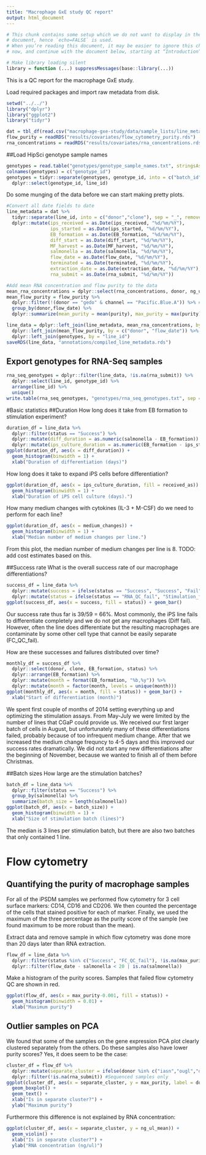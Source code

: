 ```yaml
---
title: "Macrophage GxE study QC report"
output: html_document
---
```


```r
# This chunk contains some setup which we do not want to display in the final
# document, hence `echo=FALSE` is used.
# When you’re reading this document, it may be easier to ignore this chunk for
# now, and continue with the document below, starting at “Introduction”

# Make library loading silent
library = function (...) suppressMessages(base::library(...))
```
This is a QC report for the macrophage GxE study.

Load required packages and import raw metadata from disk.
```r
setwd("../../")
library("dplyr")
library("ggplot2")
library("tidyr")

dat = tbl_df(read.csv("macrophage-gxe-study/data/sample_lists/line_metadata_020315.csv", stringsAsFactors = FALSE, na.strings = ""))
flow_purity = readRDS("results/covariates/flow_cytometry_purity.rds")
rna_concentrations = readRDS("results/covariates/rna_concentrations.rds")
```

##Load HipSci genotype sample names
```r
genotypes = read.table("genotypes/genotype_sample_names.txt", stringsAsFactors = FALSE)
colnames(genotypes) = c("genotype_id")
genotypes = tidyr::separate(genotypes, genotype_id, into = c("batch_id", "line_id"), sep = "-", remove = FALSE) %>% 
  dplyr::select(genotype_id, line_id)
```

Do some munging of the data before we can start making pretty plots.
```r
#Convert all date fields to date
line_metadata = dat %>%
  tidyr::separate(line_id, into = c("donor","clone"), sep = "_", remove = FALSE) %>%
  dplyr::mutate(ips_received = as.Date(ips_received, "%d/%m/%Y"), 
                ips_started = as.Date(ips_started, "%d/%m/%Y"),
                EB_formation = as.Date(EB_formation, "%d/%m/%Y"),
                diff_start = as.Date(diff_start, "%d/%m/%Y"),
                MF_harvest = as.Date(MF_harvest, "%d/%m/%Y"),
                salmonella = as.Date(salmonella, "%d/%m/%Y"),
                flow_date = as.Date(flow_date, "%d/%m/%Y"),
                terminated = as.Date(terminated, "%d/%m/%Y"),
                extraction_date = as.Date(extraction_date, "%d/%m/%Y"),
                rna_submit = as.Date(rna_submit, "%d/%m/%Y"))

#Add mean RNA concentration and flow purity to the data
mean_rna_concentrations = dplyr::select(rna_concentrations, donor, ng_ul_mean, replicate) %>% unique()
mean_flow_purity = flow_purity %>%
  dplyr::filter(!(donor == "gedo" & channel == "Pacific.Blue.A")) %>% #Remove an outlier measurement
  group_by(donor,flow_date) %>% 
  dplyr::summarize(mean_purity = mean(purity), max_purity = max(purity))

line_data = dplyr::left_join(line_metadata, mean_rna_concentrations, by = c("donor", "replicate")) %>%
  dplyr::left_join(mean_flow_purity, by = c("donor", "flow_date")) %>%
  dplyr::left_join(genotypes, by = "line_id")
saveRDS(line_data, "annotations/compiled_line_metadata.rds")
```

## Export genotypes for RNA-Seq samples
```r
rna_seq_genotypes = dplyr::filter(line_data, !is.na(rna_submit)) %>% 
  dplyr::select(line_id, genotype_id) %>% 
  arrange(line_id) %>% 
  unique()
write.table(rna_seq_genotypes, "genotypes/rna_seq_genotypes.txt", sep = "\t", quote = FALSE, row.names = FALSE)
```


#Basic statistics
##Duration
How long does it take from EB formation to stimulation experiment?
```r
duration_df = line_data %>%
  dplyr::filter(status == "Success") %>%
  dplyr::mutate(diff_duration = as.numeric(salmonella - EB_formation)) %>%
  dplyr::mutate(ips_culture_duration = as.numeric(EB_formation - ips_started))
ggplot(duration_df, aes(x = diff_duration)) + 
  geom_histogram(binwidth = 1) +
  xlab("Duration of differentiation (days)")
```

How long does it take to expand iPS cells before differentiation?
```r
ggplot(duration_df, aes(x = ips_culture_duration, fill = received_as)) + 
  geom_histogram(binwidth = 1) + 
  xlab("Duration of iPS cell culture (days).")
```

How many medium changes with cytokines (IL-3 + M-CSF) do we need to perform for each line?
```r
ggplot(duration_df, aes(x = medium_changes)) + 
  geom_histogram(binwidth = 1) + 
  xlab("Median number of medium changes per line.")
```

From this plot, the median number of medium changes per line is 8. TODO: add cost estimates based on this.

##Success rate
What is the overall success rate of our macrophage differentiations?
```r
success_df = line_data %>%
  dplyr::mutate(success = ifelse(status == "Success", "Success", "Fail")) %>%
  dplyr::mutate(status = ifelse(status == "RNA_QC_fail", "Stimulation_fail", status))
ggplot(success_df, aes(x = success, fill = status)) + geom_bar()
```

Our success rate thus far is 39/59 = 66%. Most commonly, the iPS line fails to differentiate completely and we do not get any macrophages (Diff fail). However, often the line does differentiate but the resulting macrophages are contaminate by some other cell type that cannot be easily separate (FC_QC_fail).

How are these successes and failures distributed over time?

```r
monthly_df = success_df %>%
  dplyr::select(donor, clone, EB_formation, status) %>% 
  dplyr::arrange(EB_formation) %>% 
  dplyr::mutate(month = format(EB_formation, "%b,%y")) %>%
  dplyr::mutate(month = factor(month, levels = unique(month)))
ggplot(monthly_df, aes(x = month, fill = status)) + geom_bar() + 
  xlab("Start of differentiation (month)")

```

We spent first couple of months of 2014 setting everything up and optimizing the stimulation assays. From May-July we were limited by the number of lines that CGaP could provide us. We received our first larger batch of cells in August, but unfortunately many of these differentiations failed, probably because of too infrequent medium change. After that we increased the medium change frequncy to 4-5 days and this improved our success rates dramatically. We did not start any new differentiations after the beginning of November, because we wanted to finish all of them before Christmas.

##Batch sizes
How large are the stimulation batches?
```r
batch_df = line_data %>%
  dplyr::filter(status == "Success") %>%
  group_by(salmonella) %>% 
  summarize(batch_size = length(salmonella))
ggplot(batch_df, aes(x = batch_size)) + 
  geom_histogram(binwidth = 1) +
  xlab("Size of stimulation batch (lines)")
```

The median is 3 lines per stimulation batch, but there are also two batches that only contained 1 line.

# Flow cytometry
## Quantifying the purity of macrophage samples
For all of the iPSDM samples we performed flow cytometry for 3 cell surface markers: CD14, CD16 and CD206. We then counted the percentage of the cells that stained positive for each of marker. Finally, we used the maximum of the three percentage as the purity score of the sample (we found maximum to be more robust than the mean).

Extract data and remove sample in which flow cytometry was done more than 20 days later than RNA extraction.
```r
flow_df = line_data %>% 
  dplyr::filter(status %in% c("Success", "FC_QC_fail"), !is.na(max_purity)) %>%
  dplyr::filter(flow_date - salmonella < 20 | is.na(salmonella)) 
```
Make a histogram of the purity scores. Samples that failed flow cytometry QC are shown in red.
```r
ggplot(flow_df, aes(x = max_purity-0.001, fill = status)) + 
  geom_histogram(binwidth = 0.01) + 
  xlab("Maximum purity")
```

## Outlier samples on PCA
We found that some of the samples on the gene expression PCA plot clearly clustered separately from the others. Do these samples also have lower purity scores? Yes, it does seem to be the case:
```r
cluster_df = flow_df %>%
  dplyr::mutate(separate_cluster = ifelse(donor %in% c("iasn","ougl","debk","gomv","ffdp","peop","huls"), "Yes", "No")) %>%
  dplyr::filter(!is.na(rna_submit)) #Sequenced samples only
ggplot(cluster_df, aes(x = separate_cluster, y = max_purity, label = donor)) +
  geom_boxplot() +
  geom_text() +
  xlab("Is in separate cluster?") + 
  ylab("Maximum purity")
```

Furthermore this difference is not explained by RNA concentration:
```r
ggplot(cluster_df, aes(x = separate_cluster, y = ng_ul_mean)) +
  geom_violin() +
  xlab("Is in separate cluster?") + 
  ylab("RNA concentration (ng/ul)")
```